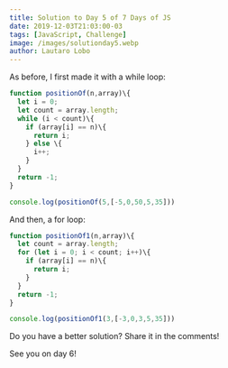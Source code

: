 ```yaml
---
title: Solution to Day 5 of 7 Days of JS
date: 2019-12-03T21:03:00-03
tags: [JavaScript, Challenge]
image: /images/solutionday5.webp
author: Lautaro Lobo
---
```


As before, I first made it with a while loop:

```javascript
function positionOf(n,array)\{
  let i = 0;
  let count = array.length;
  while (i < count)\{
    if (array[i] == n)\{
      return i;
    } else \{
      i++;
    }
  }
  return -1;
}

console.log(positionOf(5,[-5,0,50,5,35]))
```

And then, a for loop:

```javascript
function positionOf1(n,array)\{
  let count = array.length;
  for (let i = 0; i < count; i++)\{
    if (array[i] == n)\{
      return i;
    }
  }
  return -1;
}

console.log(positionOf1(3,[-3,0,3,5,35]))
```

Do you have a better solution? Share it in the comments!

See you on day 6!

<script type="application/ld+json">
\{
 "@context": "https://schema.org", 
 "@type": "BlogPosting",
 "url": "https://lautarolobo.xyz/blog/solution-to-day-5-of-7-days-of-js",
 "mainEntityOfPage": "https://lautarolobo.xyz/blog/solution-to-day-5-of-7-days-of-js",
 "headline": "Solution to Day 5 of 7 Days of JS",
 "alternativeHeadline": "7 Days of JS - Solution to Day 5",
 "genre": "JavaScript", 
 "keywords": [
  "javascript", 
  "challenge", 
  "programming"
],  
 "wordcount": "31",
 "datePublished": "2019-12-03",
 "dateCreated": "2019-12-03",
 "dateModified": "2024-06-25",
 "description": "This is the solution to the 5th day of #7DaysJS",
 "isFamilyFriendly": "true",
 "image": "https://imgsafe.org/image/5709e8ceba",
 "publisher": \{
  "@type": "Organization",
  "name": "Lautaro Jordan Lobo Ravarotto",
  "url": "https://lautarolobo.xyz",
  "logo": \{  
   "@type": "ImageObject",
   "author": "Lautaro Jordan Lobo Ravarotto",
   "url": "https://imgsafe.org/image/5709e8ceba.png"
   }
  },
 "author": \{
  "@type": "Person",
  "name": "Lautaro Jordan Lobo Ravarotto",
  "url": "https://lautarolobo.xyz",
  "email": "contact@lautarolobo.xyz",
  "birthDate": "2000-04-12",
  "gender": "male",
  "nationality": "Argentina",
  "alumniOf": \{
   "@type": "CollegeOrUniversity",
   "legalName": "National University of Córdoba",
   "sameAs": "https://en.wikipedia.org/wiki/National_University_of_C%C3%B3rdoba",
   "location": \{
    "@type": "Place",
    "sameAs": "http://unc.edu.ar",
    "name": "National University of Córdoba",
    "address": \{
      "@type": "PostalAddress",
      "streetAddress": "Av. Haya de la Torre s/n",
      "addressCountry": "Argentina",
      "addressLocality": "Córdoba",
      "postalCode": "5000" 
      }
     }
    }
   },
 "creator": \{
  "@type": "Person",
  "name": "Lautaro Jordan Lobo Ravarotto",
  "url": "https://lautarolobo.xyz",
  "email": "contact@lautarolobo.xyz",
  "birthDate": "2000-04-12",
  "gender": "male",
  "nationality": "Argentina",
  "alumniOf": \{
   "@type": "CollegeOrUniversity",
   "legalName": "National University of Córdoba",
   "sameAs": "https://en.wikipedia.org/wiki/National_University_of_C%C3%B3rdoba",
   "location": \{
    "@type": "Place",
    "sameAs": "http://unc.edu.ar",
    "name": "National University of Córdoba",
    "address": \{
      "@type": "PostalAddress",
      "streetAddress": "Av. Haya de la Torre s/n",
      "addressCountry": "Argentina",
      "addressLocality": "Córdoba",
      "postalCode": "5000" 
      }
     }
    }   
   }
  }
 }
},
</script>
